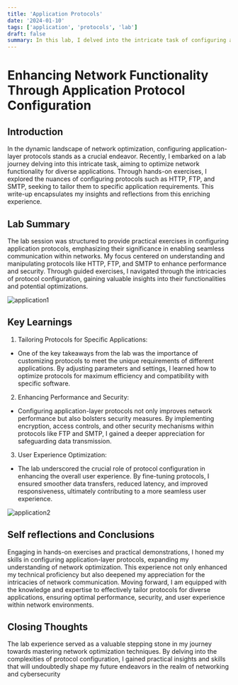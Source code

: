 ```yaml
---
title: 'Application Protocols'
date: '2024-01-10'
tags: ['application', 'protocols', 'lab']
draft: false
summary: In this lab, I delved into the intricate task of configuring application protocols such as HTTP, FTP, and SMTP. Through practical exercises, I gained hands-on experience in optimizing network functionality for diverse applications.
---
```


# Enhancing Network Functionality Through Application Protocol Configuration

## Introduction

In the dynamic landscape of network optimization, configuring application-layer protocols stands as a crucial endeavor. 
Recently, I embarked on a lab journey delving into this intricate task, aiming to optimize network functionality for diverse applications. 
Through hands-on exercises, I explored the nuances of configuring protocols such as HTTP, FTP, and SMTP, seeking to tailor them to specific application requirements. 
This write-up encapsulates my insights and reflections from this enriching experience.

## Lab Summary

The lab session was structured to provide practical exercises in configuring application protocols, emphasizing their significance in enabling seamless communication within networks. 
My focus centered on understanding and manipulating protocols like HTTP, FTP, and SMTP to enhance performance and security. 
Through guided exercises, I navigated through the intricacies of protocol configuration, gaining valuable insights into their functionalities and potential optimizations.

![application1](/static/images/application1.png)

## Key Learnings

1. Tailoring Protocols for Specific Applications: 
- One of the key takeaways from the lab was the importance of customizing protocols to meet the unique requirements of different applications. By adjusting parameters and settings, 
I learned how to optimize protocols for maximum efficiency and compatibility with specific software.
2. Enhancing Performance and Security:
-  Configuring application-layer protocols not only improves network performance but also bolsters security measures. 
By implementing encryption, access controls, and other security mechanisms within protocols like FTP and SMTP, I gained a deeper appreciation for safeguarding data transmission.
3. User Experience Optimization:
- The lab underscored the crucial role of protocol configuration in enhancing the overall user experience. 
By fine-tuning protocols, I ensured smoother data transfers, reduced latency, and improved responsiveness, ultimately contributing to a more seamless user experience.

![application2](/static/images/application2.png)

## Self reflections and Conclusions

Engaging in hands-on exercises and practical demonstrations, I honed my skills in configuring application-layer protocols, expanding my understanding of network optimization. 
This experience not only enhanced my technical proficiency but also deepened my appreciation for the intricacies of network communication. 
Moving forward, I am equipped with the knowledge and expertise to effectively tailor protocols for diverse applications, ensuring optimal performance, security, and user experience within network environments.

## Closing Thoughts

The lab experience served as a valuable stepping stone in my journey towards mastering network optimization techniques. 
By delving into the complexities of protocol configuration, I gained practical insights and skills that will undoubtedly shape my future endeavors in the realm of networking and cybersecurity






























